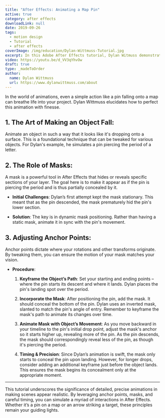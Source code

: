 ```yaml
---
title: "After Effects: Animating a Map Pin"
active: true
category: after effects
downloadLink: null
date: 2019-09-26
tags:
  - motion design
  - Tutorial
  - after effects
coverImage: /img/education/Dylan-Wittmuss-Tutorial.jpg
excerpt: In this Adobe After Effects tutorial, Dylan Witmuss demonstrates for us how to animate a pin on a map.
video: https://youtu.be/d_VV3qYhvOw
draft: true
type: _madeToOrder
author:
  name: Dylan Wittmuss
  url: https://www.dylanwittmuss.com/about
---
```


In the world of animations, even a simple action like a pin falling onto a map can breathe life into your project. Dylan Wittmuss elucidates how to perfect this animation with finesse.

## **1. The Art of Making an Object Fall:**
Animate an object in such a way that it looks like it's dropping onto a surface. This is a foundational technique that can be tweaked for various objects. For Dylan's example, he simulates a pin piercing the period of a letter. 

## **2. The Role of Masks:**
A mask is a powerful tool in After Effects that hides or reveals specific sections of your layer. The goal here is to make it appear as if the pin is piercing the period and is thus partially concealed by it.

- **Initial Challenges**: Dylan’s first attempt kept the mask stationary. This meant that as the pin descended, the mask prematurely hid the pin's lower section.
  
- **Solution**: The key is in dynamic mask positioning. Rather than having a static mask, animate it in sync with the pin's movement.

## **3. Adjusting Anchor Points:**
Anchor points dictate where your rotations and other transforms originate. By tweaking them, you can ensure the motion of your mask matches your vision.

- **Procedure**:
    1. **Keyframe the Object’s Path**: Set your starting and ending points – where the pin starts its descent and where it lands. Dylan places the pin's landing spot over the period.
    
    2. **Incorporate the Mask**: After positioning the pin, add the mask. It should conceal the bottom of the pin. Dylan uses an inverted mask, slanted to match the pin's angle of entry. Remember to keyframe the mask's path to animate its changes over time.
    
    3. **Animate Mask with Object’s Movement**: As you move backward in your timeline to the pin's initial drop point, adjust the mask's anchor so it starts higher up, revealing more of the pin. As the pin descends, the mask should correspondingly reveal less of the pin, as though it's piercing the period.
    
    4. **Timing & Precision**: Since Dylan’s animation is swift, the mask only starts to conceal the pin upon landing. However, for longer drops, consider adding an additional keyframe just before the object lands. This ensures the mask begins its concealment only at the appropriate moment.

---

This tutorial underscores the significance of detailed, precise animations in making scenes appear realistic. By leveraging anchor points, masks, and careful timing, you can simulate a myriad of interactions in After Effects. Whether it’s a pin on a map or an arrow striking a target, these principles remain your guiding lights.